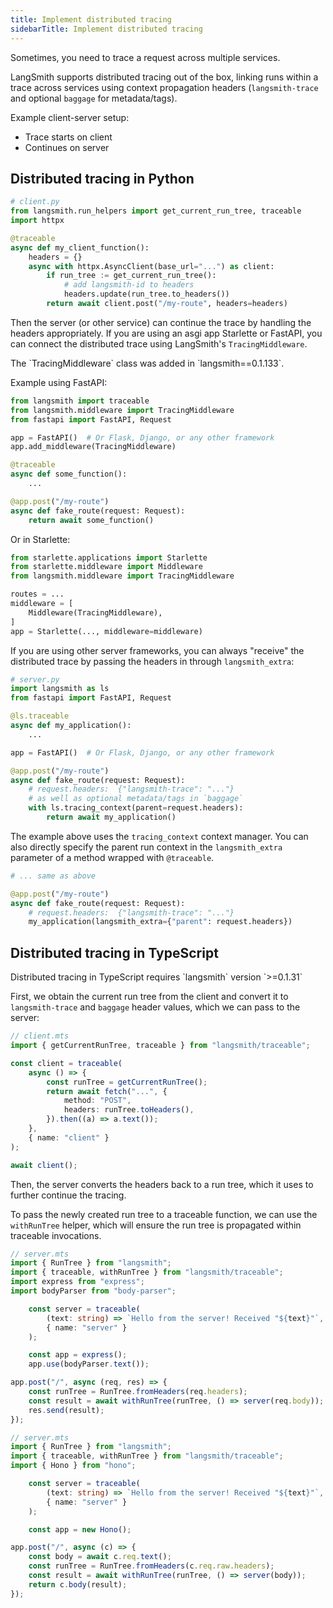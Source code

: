 ```yaml
---
title: Implement distributed tracing
sidebarTitle: Implement distributed tracing
---
```


Sometimes, you need to trace a request across multiple services.

LangSmith supports distributed tracing out of the box, linking runs within a trace across services using context propagation headers (`langsmith-trace` and optional `baggage` for metadata/tags).

Example client-server setup:

* Trace starts on client
* Continues on server

## Distributed tracing in Python

```python
# client.py
from langsmith.run_helpers import get_current_run_tree, traceable
import httpx

@traceable
async def my_client_function():
    headers = {}
    async with httpx.AsyncClient(base_url="...") as client:
        if run_tree := get_current_run_tree():
            # add langsmith-id to headers
            headers.update(run_tree.to_headers())
        return await client.post("/my-route", headers=headers)
```

Then the server (or other service) can continue the trace by handling the headers appropriately. If you are using an asgi app Starlette or FastAPI, you can connect the distributed trace using LangSmith's `TracingMiddleware`.

<Info>
  The `TracingMiddleware` class was added in `langsmith==0.1.133`.
</Info>

Example using FastAPI:

```python
from langsmith import traceable
from langsmith.middleware import TracingMiddleware
from fastapi import FastAPI, Request

app = FastAPI()  # Or Flask, Django, or any other framework
app.add_middleware(TracingMiddleware)

@traceable
async def some_function():
    ...

@app.post("/my-route")
async def fake_route(request: Request):
    return await some_function()
```

Or in Starlette:

```python
from starlette.applications import Starlette
from starlette.middleware import Middleware
from langsmith.middleware import TracingMiddleware

routes = ...
middleware = [
    Middleware(TracingMiddleware),
]
app = Starlette(..., middleware=middleware)
```

If you are using other server frameworks, you can always "receive" the distributed trace by passing the headers in through `langsmith_extra`:

```python
# server.py
import langsmith as ls
from fastapi import FastAPI, Request

@ls.traceable
async def my_application():
    ...

app = FastAPI()  # Or Flask, Django, or any other framework

@app.post("/my-route")
async def fake_route(request: Request):
    # request.headers:  {"langsmith-trace": "..."}
    # as well as optional metadata/tags in `baggage`
    with ls.tracing_context(parent=request.headers):
        return await my_application()
```

The example above uses the `tracing_context` context manager. You can also directly specify the parent run context in the `langsmith_extra` parameter of a method wrapped with `@traceable`.

```python
# ... same as above

@app.post("/my-route")
async def fake_route(request: Request):
    # request.headers:  {"langsmith-trace": "..."}
    my_application(langsmith_extra={"parent": request.headers})
```

## Distributed tracing in TypeScript

<Note>
  Distributed tracing in TypeScript requires `langsmith` version `>=0.1.31`
</Note>

First, we obtain the current run tree from the client and convert it to `langsmith-trace` and `baggage` header values, which we can pass to the server:

```typescript
// client.mts
import { getCurrentRunTree, traceable } from "langsmith/traceable";

const client = traceable(
    async () => {
        const runTree = getCurrentRunTree();
        return await fetch("...", {
            method: "POST",
            headers: runTree.toHeaders(),
        }).then((a) => a.text());
    },
    { name: "client" }
);

await client();
```

Then, the server converts the headers back to a run tree, which it uses to further continue the tracing.

To pass the newly created run tree to a traceable function, we can use the `withRunTree` helper, which will ensure the run tree is propagated within traceable invocations.

<CodeGroup>

```typescript Express.JS
// server.mts
import { RunTree } from "langsmith";
import { traceable, withRunTree } from "langsmith/traceable";
import express from "express";
import bodyParser from "body-parser";

    const server = traceable(
        (text: string) => `Hello from the server! Received "${text}"`,
        { name: "server" }
    );

    const app = express();
    app.use(bodyParser.text());

app.post("/", async (req, res) => {
    const runTree = RunTree.fromHeaders(req.headers);
    const result = await withRunTree(runTree, () => server(req.body));
    res.send(result);
});
```

```typescript Hono
// server.mts
import { RunTree } from "langsmith";
import { traceable, withRunTree } from "langsmith/traceable";
import { Hono } from "hono";

    const server = traceable(
        (text: string) => `Hello from the server! Received "${text}"`,
        { name: "server" }
    );

    const app = new Hono();

app.post("/", async (c) => {
    const body = await c.req.text();
    const runTree = RunTree.fromHeaders(c.req.raw.headers);
    const result = await withRunTree(runTree, () => server(body));
    return c.body(result);
});
```

</CodeGroup>
